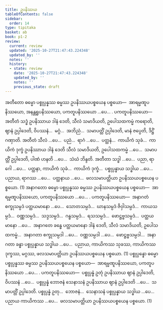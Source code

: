 ```yaml
---
title: ဥပနိဿယ
tableOfContents: false
sidebar:
  order: 14
type: tipitaka
basket: ab
book: p1-2
review:
  current: review
  updated: '2025-10-27T21:47:43.224348'
  updated_by: ''
  notes: ''
  history:
  - state: review
    date: '2025-10-27T21:47:43.224348'
    updated_by: ''
    notes: ''
    previous_state: draft
---
```



<ReviewStatus review={frontmatter.review} showDetails={true} />

<HypothesisAnnotation frontmatter={frontmatter} />

<DynamicBreadcrumb />

<Division number="8" book="p1-2" e="ch" v="37" p="414">

<Paragraph number="2639" book="p1-2">
အတီတော ဓမ္မော ပစ္စုပ္ပန္နဿ ဓမ္မဿ ဥပနိဿယပစ္စယေန ပစ္စယော—  အာရမ္မဏူပနိဿယော, အနန္တရူပနိဿယော, ပကတူပနိဿယော …ပေ… . <Emphasis>ပကတူပနိဿယော</Emphasis>—  အတီတံ သဒ္ဓံ ဥပနိဿာယ ဒါနံ ဒေတိ, သီလံ သမာဒိယတိ, ဥပေါသထကမ္မံ ကရောတိ, ဈာနံ ဥပ္ပါဒေတိ, ဝိပဿနံ…  မဂ္ဂံ…  အဘိညံ…  သမာပတ္တိံ ဥပ္ပါဒေတိ, မာနံ ဇပ္ပေတိ, ဒိဋ္ဌိံ ဂဏှာတိ. အတီတံ သီလံ …ပေ…  ပညံ…  ရာဂံ …ပေ…  ပတ္ထနံ…  ကာယိကံ သုခံ…  ကာယိကံ ဒုက္ခံ ဥပနိဿာယ ဒါနံ ဒေတိ သီလံ သမာဒိယတိ, ဥပေါသထကမ္မံ …ပေ…  သမာပတ္တိံ ဥပ္ပါဒေတိ, ပါဏံ ဟနတိ …ပေ…  သံဃံ ဘိန္ဒတိ. အတီတာ သဒ္ဓါ …ပေ…  ပညာ, ရာဂေါ …ပေ…  ပတ္ထနာ, ကာယိကံ သုခံ…  ကာယိကံ ဒုက္ခံ…  ပစ္စုပ္ပန္နာယ သဒ္ဓါယ …ပေ…  ပညာယ, ရာဂဿ …ပေ…  ပတ္ထနာယ …ပေ…  ဖလသမာပတ္တိယာ ဥပနိဿယပစ္စယေန ပစ္စယော. (1)
</Paragraph>

<Paragraph number="2640" book="p1-2">
အနာဂတော ဓမ္မော ပစ္စုပ္ပန္နဿ ဓမ္မဿ ဥပနိဿယပစ္စယေန ပစ္စယော—  အာရမ္မဏူပနိဿယော, ပကတူပနိဿယော …ပေ… . <Emphasis>ပကတူပနိဿယော</Emphasis>—  အနာဂတံ စက္ခုသမ္ပဒံ ပတ္ထယမာနော …ပေ…  သောတသမ္ပဒံ…  ဃာနသမ္ပဒံ ဇိဝှါသမ္ပဒံ…  ကာယသမ္ပဒံ…  ဝဏ္ဏသမ္ပဒံ…  သဒ္ဒသမ္ပဒံ…  ဂန္ဓသမ္ပဒံ…  ရသသမ္ပဒံ…  ဖောဋ္ဌဗ္ဗသမ္ပဒံ…  ပတ္ထယမာနော …ပေ…  အနာဂတေ ခန္ဓေ ပတ္ထယမာနော ဒါနံ ဒေတိ, သီလံ သမာဒိယတိ, ဥပေါသထကမ္မံ…  အနာဂတာ စက္ခုသမ္ပဒါ …ပေ…  ဝဏ္ဏသမ္ပဒါ …ပေ…  ဖောဋ္ဌဗ္ဗသမ္ပဒါ…  အနာဂတာ ခန္ဓာ ပစ္စုပ္ပန္နာယ သဒ္ဓါယ …ပေ…  ပညာယ, ကာယိကဿ သုခဿ, ကာယိကဿ ဒုက္ခဿ, မဂ္ဂဿ, ဖလသမာပတ္တိယာ ဥပနိဿယပစ္စယေန ပစ္စယော. (1)
</Paragraph>

<Paragraph number="2641" book="p1-2">
ပစ္စုပ္ပန္နော ဓမ္မော ပစ္စုပ္ပန္နဿ ဓမ္မဿ ဥပနိဿယပစ္စယေန ပစ္စယော—  အာရမ္မဏူပနိဿယော, ပကတူပနိဿယော …ပေ… . <Emphasis>ပကတူပနိဿယော</Emphasis>—  ပစ္စုပ္ပန္နံ ဥတုံ ဥပနိဿာယ ဈာနံ ဥပ္ပါဒေတိ, ဝိပဿနံ …ပေ…  ပစ္စုပ္ပန္နံ ဘောဇနံ သေနာသနံ ဥပနိဿာယ ဈာနံ ဥပ္ပါဒေတိ …ပေ…  သမာပတ္တိံ ဥပ္ပါဒေတိ. ပစ္စုပ္ပန္နံ ဥတု…  ဘောဇနံ…  သေနာသနံ ပစ္စုပ္ပန္နာယ သဒ္ဓါယ …ပေ…  ပညာယ ကာယိကဿ …ပေ…  ဖလသမာပတ္တိယာ ဥပနိဿယပစ္စယေန ပစ္စယော. (1)
</Paragraph>
</Division>